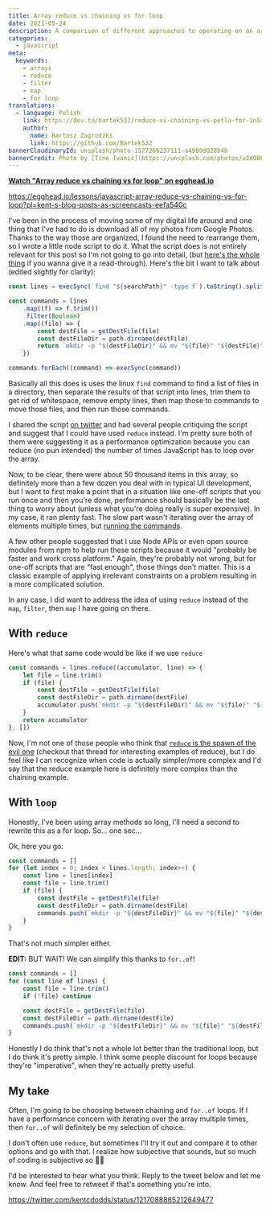 ```yaml
---
title: Array reduce vs chaining vs for loop
date: 2021-05-24
description: A comparison of different approaches to operating on an array
categories:
  - javascript
meta:
  keywords:
    - arrays
    - reduce
    - filter
    - map
    - for loop
translations:
  - language: Polish
    link: https://dev.to/bartek532/reduce-vs-chaining-vs-petla-for-1n5a
    author:
      name: Bartosz Zagrodzki
      link: https://github.com/Bartek532
bannerCloudinaryId: unsplash/photo-1527266237111-a4989d028b4b
bannerCredit: Photo by [Tine Ivanič](https://unsplash.com/photos/u2d0BPZFXOY)
---
```


**[Watch "Array reduce vs chaining vs for loop" on egghead.io](https://egghead.io/lessons/javascript-array-reduce-vs-chaining-vs-for-loop?pl=kent-s-blog-posts-as-screencasts-eefa540c)**

https://egghead.io/lessons/javascript-array-reduce-vs-chaining-vs-for-loop?pl=kent-s-blog-posts-as-screencasts-eefa540c

I've been in the process of moving some of my digital life around and one thing
that I've had to do is download all of my photos from Google Photos. Thanks to
the way those are organized, I found the need to rearrange them, so I wrote a
little node script to do it. What the script does is not entirely relevant for
this post so I'm not going to go into detail, (but
[here's the whole thing](https://gist.github.com/kentcdodds/59daa81d46ba51b926a6a2f044aa5ad6)
if you wanna give it a read-through). Here's the bit I want to talk about
(edited slightly for clarity):

```js
const lines = execSync(`find "${searchPath}" -type f`).toString().split('\n')

const commands = lines
	.map((f) => f.trim())
	.filter(Boolean)
	.map((file) => {
		const destFile = getDestFile(file)
		const destFileDir = path.dirname(destFile)
		return `mkdir -p "${destFileDir}" && mv "${file}" "${destFile}"`
	})

commands.forEach((command) => execSync(command))
```

Basically all this does is uses the linux `find` command to find a list of files
in a directory, then separate the results of that script into lines, trim them
to get rid of whitespace, remove empty lines, then map those to commands to move
those files, and then run those commands.

I shared the script
[on twitter](https://twitter.com/kentcdodds/status/1215785900413599744) and had
several people critiquing the script and suggest that I could have used `reduce`
instead. I'm pretty sure both of them were suggesting it as a performance
optimization because you can reduce (no pun intended) the number of times
JavaScript has to loop over the array.

Now, to be clear, there were about 50 thousand items in this array, so
definitely more than a few dozen you deal with in typical UI development, but I
want to first make a point that in a situation like one-off scripts that you run
once and then you're done, performance should basically be the last thing to
worry about (unless what you're doing really is super expensive). In my case, it
ran plenty fast. The slow part wasn't iterating over the array of elements
multiple times, but
[running the commands](https://twitter.com/kentcdodds/status/1215810104261369856).

A few other people suggested that I use Node APIs or even open source modules
from npm to help run these scripts because it would "probably be faster and work
cross platform." Again, they're probably not wrong, but for one-off scripts that
are "fast enough", those things don't matter. This is a classic example of
applying irrelevant constraints on a problem resulting in a more complicated
solution.

In any case, I did want to address the idea of using `reduce` instead of the
`map`, `filter`, then `map` I have going on there.

## With `reduce`

Here's what that same code would be like if we use `reduce`

```js
const commands = lines.reduce((accumulator, line) => {
	let file = line.trim()
	if (file) {
		const destFile = getDestFile(file)
		const destFileDir = path.dirname(destFile)
		accumulator.push(`mkdir -p "${destFileDir}" && mv "${file}" "${destFile}"`)
	}
	return accumulator
}, [])
```

Now, I'm not one of those people who think that
[`reduce` is the spawn of the evil one](https://twitter.com/jaffathecake/status/1213077702300852224)
(checkout that thread for interesting examples of reduce), but I do feel like I
can recognize when code is actually simpler/more complex and I'd say that the
reduce example here is definitely more complex than the chaining example.

## With `loop`

Honestly, I've been using array methods so long, I'll need a second to rewrite
this as a for loop. So... one sec...

Ok, here you go:

```js
const commands = []
for (let index = 0; index < lines.length; index++) {
	const line = lines[index]
	const file = line.trim()
	if (file) {
		const destFile = getDestFile(file)
		const destFileDir = path.dirname(destFile)
		commands.push(`mkdir -p "${destFileDir}" && mv "${file}" "${destFile}"`)
	}
}
```

That's not much simpler either.

**EDIT:** BUT WAIT! We can simplify this thanks to `for..of`!

```js
const commands = []
for (const line of lines) {
	const file = line.trim()
	if (!file) continue

	const destFile = getDestFile(file)
	const destFileDir = path.dirname(destFile)
	commands.push(`mkdir -p "${destFileDir}" && mv "${file}" "${destFile}"`)
}
```

Honestly I do think that's not a whole lot better than the traditional loop, but
I do think it's pretty simple. I think some people discount for loops because
they're "imperative", when they're actually pretty useful.

## My take

Often, I'm going to be choosing between chaining and `for..of` loops. If I have
a performance concern with iterating over the array multiple times, then
`for..of` will definitely be my selection of choice.

I don't often use `reduce`, but sometimes I'll try it out and compare it to
other options and go with that. I realize how subjective that sounds, but so
much of coding is subjective so 🤷‍♂️

I'd be interested to hear what you think. Reply to the tweet below and let me
know. And feel free to retweet if that's something you're into.

https://twitter.com/kentcdodds/status/1217088865212649477
